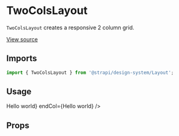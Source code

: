 <!--- TwoColsLayout.stories.mdx --->


<Meta title="Design System/Components/TwoColsLayout" component={TwoColsLayout} />

# TwoColsLayout

`TwoColsLayout` creates a responsive 2 column grid.

[View source](https://github.com/strapi/design-system/tree/main/packages/strapi-design-system/src/TwoColsLayout)

## Imports

```js
import { TwoColsLayout } from '@strapi/design-system/Layout';
```

## Usage

<Canvas>
  <Story name="base">
    <Box padding={8} background="neutral100">
      <TwoColsLayout 
        startCol={<Box padding={4}><Typography>Hello world</Typography></Box>} 
        endCol={<Box padding={4}><Typography>Hello world</Typography></Box>} 
      />
    </Box>
  </Story>
</Canvas>

## Props

<ArgsTable of={TwoColsLayout} />
